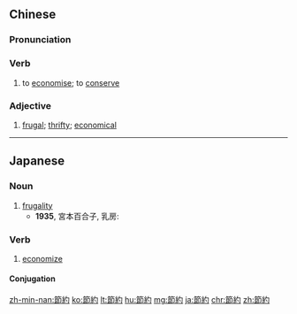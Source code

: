 {{also|节约}}
==Chinese==
{{zh-forms|s=节约}}

===Pronunciation===
{{zh-pron
|m=jiéyuē
|c=zit3 joek3
|mn=chiat-iok/zz:chiat-iak
|cat=v,a
}}

===Verb===
{{zh-verb}}

# to [[economise]]; to [[conserve]] {{gloss|resources}}

===Adjective===
{{zh-adj}}

# [[frugal]]; [[thrifty]]; [[economical]]

{{zh-cat|Elementary}}

----

==Japanese==
{{ja-kanjitab|せつ|やく|yomi=on}}

===Noun===
{{ja-noun|せつやく}}

# [[frugality]]
#* '''1935''', 宮本百合子, 乳房:
#*: {{ja-usex|'''節約'''で、台所の灯はつけてない。|'''せつやく''' で、 だいどころ の ひ は つけてない。|To save money, I don't light the lamp in the kitchen.}}

===Verb===
{{ja-verb-suru|せつやく}}

# [[economize]]

====Conjugation====
{{ja-suru|せつやく}}

[[zh-min-nan:節約]]
[[ko:節約]]
[[lt:節約]]
[[hu:節約]]
[[mg:節約]]
[[ja:節約]]
[[chr:節約]]
[[zh:節約]]